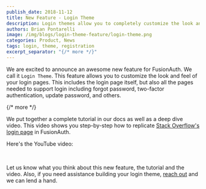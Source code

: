 ```yaml
---
publish_date: 2018-11-12 
title: New Feature - Login Theme
description: Login themes allow you to completely customize the look and feel of your login pages
authors: Brian Pontarelli
image: /img/blogs/login-theme-feature/login-theme.png
categories: Product, News
tags: login, theme, registration
excerpt_separator: "{/* more */}"
---
```



We are excited to announce an awesome new feature for FusionAuth. We call it `Login Theme`. This feature allows you to customize the look and feel of your login pages. This includes the login page itself, but also all the pages needed to support login including forgot password, two-factor authentication, update password, and others.

{/* more */}

We put together a complete tutorial in our docs as well as a deep dive video. This video shows you step-by-step how to replicate [Stack Overflow's login page](https://stackoverflow.com/users/login) in FusionAuth.

Here's the YouTube video:

<YouTube id="_ro3jH5Xkgo" />

<br/>

Let us know what you think about this new feature, the tutorial and the video. Also, if you need assistance building your login theme, [reach out](/contact) and we can lend a hand.
